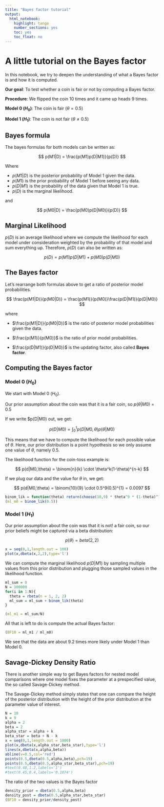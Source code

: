 ```yaml
---
title: "Bayes factor tutorial"
output:
  html_notebook:
    highlight: tango
    number_sections: yes
    toc: yes
    toc_float: no
---
```


# A little tutorial on the Bayes factor

In this notebook, we try to deepen the understanding of what a Bayes factor is and how it is computed.

**Our goal**:  To test whether a coin is fair or not by computing a Bayes factor.

**Procedure**: We flipped the coin 10 times and it came up heads 9 times. 

**Model 0 ($H_{0}$)**: The coin is fair ($\theta = 0.5$)

**Model 1 ($H_{1}$)**: The coin is not fair ($\theta \neq 0.5$)

## Bayes formula

The bayes formulas for both models can be written as:


$$ p(M1|D) = \frac{p(M1)p(D|M1)}{p(D)} $$

Where 

* $p(M1|D)$ is the posterior probability of Model 1 given the data.
* $p(M1)$ is the prior probability of Model 1 before seeing any data.
* $p(D|M1)$ is the probability of the data given that Model 1 is true.
* $p(D)$ is the marginal likelihood.

and

$$
p(M0|D) = \frac{p(M0)p(D|M0)}{p(D)}
$$

## Marginal Likelihood

$p(D)$ is an average likelihood where we compute the likelihood for each model under consideration weighted by the probability of that model and sum everything up. Therefore, $p(D)$ can also be written as:

$$
p(D) = p(M1)p(D|M1) + p(M0)p(D|M0)
$$

## The Bayes factor

Let's rearrange both formulas above to get a ratio of posterior model probabilities.

$$
\frac{p(M1|D)}{p(M0|D)} = \frac{p(M1)}{p(M0)}\frac{p(D|M1)}{p(D|M0)}
$$

where

* $\frac{p(M1|D)}{p(M0|D)}$ is the ratio of posterior model probabilities given the data.

* $\frac{p(M1)}{p(M0)}$ is the ratio of prior model probabilities.

* $\frac{p(D|M1)}{p(D|M0)}$ is the updating factor, also called **Bayes factor**.



## Computing the Bayes factor

### Model 0 ($H_{0}$)

We start with Model 0 ($H_{0}$). 

Our prior assumption about the coin was that it is a fair coin, so $p(\theta|M0)$ = 0.5 

If we write $p(D|M0) out, we get:

$$
p(D|M0) = \int_{0}^{1}p(D|M0,\theta)p(\theta|M0) 
$$

This means that we have to compute the likelihood for each possible value of $\theta$. Here, our prior distribution
is a point hypothesis so we only assume one value of $\theta$, namely 0.5.

The likelihood function for the coin-toss example is:

$$
p(d|M0,\theta) = \binom{n}{k} \cdot \theta^k(1-\theta)^{n-k}
$$

If we plug our data and the value for $\theta$ in, we get:

$$
p(d|M0,\theta) = \binom{10}{9} \cdot 0.5^9(0.5)^{1} = 0.0097
$$

```r
binom_lik = function(theta) return(choose(10,9) * theta^9 * (1-theta)^1)
(ml_m0 = binom_lik(0.5))
```


### Model 1 ($H_{1}$)

Our prior assumption about the coin was that it is not! a fair coin, so our prior beliefs might be captured
via a beta distribution:

$$
p(\theta) = beta(2,2)
$$

```r
x = seq(0,1,length.out = 100)
plot(x,dbeta(x,2,2),type='l')
```

We can compute the marginal likelihood $p(D|M1)$ by sampling multiple values from this prior distribution and plugging those sampled values in the likelihood function.

```r

ml_sum = 0
N = 100000
for(i in 1:N){
  theta = rbeta(n = 1, 2, 2)
  ml_sum = ml_sum + binom_lik(theta)
}

(ml_m1 = ml_sum/N)

```

All that is left to do is compute the actual Bayes factor:

```r
(BF10 = ml_m1 / ml_m0)
```

We see that the data are about 9.2 times more likely under Model 1 than Model 0.

## Savage-Dickey Density Ratio

There is another simple way to get Bayes factors for nested model comparisons where one model fixes the parameter at a prespecified value, the so called Savage-Dickey method.

The Savage-Dickey method simply states that one can compare the height of the posterior distribution with the height of the prior distribution at the parameter value of interest.

```r
N = 10
k = 9
alpha = 2
beta = 2
alpha_star = alpha + k 
beta_star = beta + N - k
x = seq(0,1,length.out = 1000)
plot(x,dbeta(x,alpha_star,beta_star),type='l')
lines(x,dbeta(x,alpha,beta))
abline(v=0.5,col='red')
points(0.5,dbeta(0.5,alpha,beta),pch=19)
points(0.5,dbeta(0.5,alpha_star,beta_star),pch=19)
#text(0.48,1.2,labels='1')
#text(0.45,0.4,labels='0.1074')
```

The ratio of the two values is the Bayes factor

```r
density_prior = dbeta(0.5,alpha,beta)
density_post = dbeta(0.5,alpha_star,beta_star)
(BF10 = density_prior/density_post)
```


